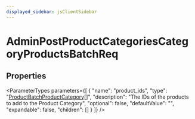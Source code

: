 ```yaml
---
displayed_sidebar: jsClientSidebar
---
```



# AdminPostProductCategoriesCategoryProductsBatchReq

## Properties

<ParameterTypes parameters={[
  {
    "name": "product_ids",
    "type": "[ProductBatchProductCategory](internal.ProductBatchProductCategory.mdx)[]",
    "description": "The IDs of the products to add to the Product Category",
    "optional": false,
    "defaultValue": "",
    "expandable": false,
    "children": []
  }
]} />
